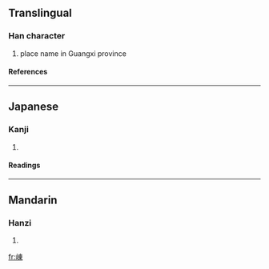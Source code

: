 {{see|岽}}

==Translingual==
===Han character===
{{Han char|rn=46|rad=山|as=08|sn=11|four=2579<sub>6</sub>|canj=山木田 (UDW)}}
# place name in Guangxi province
====References====
{{Han ref|kx=0314.290|dkj=08200|dj=0615.150|hdz=10778.030|uh=5D20|ud=23840|bh=D4F8|bd=54520}}
----
==Japanese==
===Kanji===
{{ja-kanji|grade=|rs=山08}}
# {{defn|Japanese}} 
====Readings====
{{ja-readings|on=[[とう]] (tō), [[つ]] (tsu)|kun=}}
----
==Mandarin==
===Hanzi===
{{cmn-hanzi|pin=[[dōng]] (dong1)|wg=tung<sup>1</sup>}}
# {{defn|Mandarin}}

[[fr:崠]]